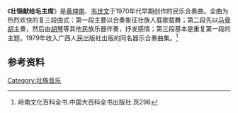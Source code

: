《'''壮锦献给毛主席'''》是[[黄坤南|黄坤南]]、[[韦世文|韦世文]]于1970年代早期创作的民乐合奏曲。全曲为热烈欢快的复三段曲式：第一段主要以合奏象征壮族人载歌载舞；第二段先以[[马骨胡|马骨胡]]主奏，然后由[[胡琴|胡琴]]等其他民族乐器伴奏，抒发感情；第三段基本是重复第一段的主题。1979年收入广西人民出版社出版的同名器乐合奏曲集。<ref>岭南文化百科全书.中国大百科全书出版社.页296</ref>

==参考资料==
{{reflist}}

[[Category:壮族音乐|Category:壮族音乐]]